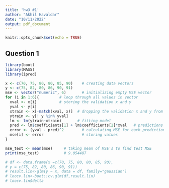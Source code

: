 ---
title: 'hw3 #1'
author: "Akhil Havaldar"
date: "10/11/2022"
output: pdf_document
---

```{r setup, include=FALSE}
knitr::opts_chunk$set(echo = TRUE)
```
## Question 1
```{r}
library(boot)
library(MASS)
library(ipred)

x <- c(70, 75, 80, 80, 85, 90)    # creating data vectors
y <- c(75, 82, 80, 86, 90, 91)
mse <- vector("numeric", 6)       # initializing empty MSE vector
for (i in 1:6){         # loop through all values in vector
  xval <- x[i]          # storing the validation x and y
  yval <- y[i]
  xtrain <- x[-match(xval, x)]  # dropping the validation x and y from training data
  ytrain <- y[! y %in% yval]
  lm <- lm(ytrain~xtrain)       # fitting model
  pred <- lm$coefficients[1] + lm$coefficients[2]*xval   # predictions
  error <- (yval - pred)^2        # calculating MSE for each prediction
  mse[i] <- error                 # storing values
}

mse_test <- mean(mse)     # taking mean of MSE's to find test MSE
print(mse_test)           # 9.054487

# df <- data.frame(x =c(70, 75, 80, 80, 85, 90),
# y = c(75, 82, 80, 86, 90, 91))
# result.lin<-glm(y ~ x, data = df, family="gaussian")
# loocv.lin<-boot::cv.glm(df,result.lin)
# loocv.lin$delta
```

